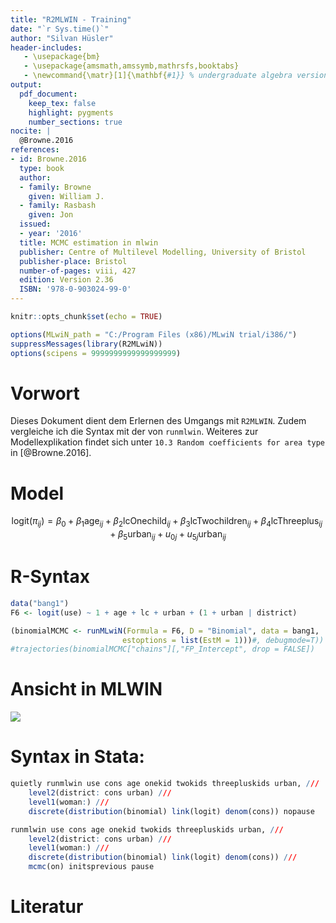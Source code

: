 ```yaml
---
title: "R2MLWIN - Training"
date: "`r Sys.time()`"
author: "Silvan Hüsler"
header-includes:
   - \usepackage{bm}
   - \usepackage{amsmath,amssymb,mathrsfs,booktabs}
   - \newcommand{\matr}[1]{\mathbf{#1}} % undergraduate algebra version
output: 
  pdf_document:
    keep_tex: false
    highlight: pygments
    number_sections: true
nocite: | 
  @Browne.2016
references:
- id: Browne.2016
  type: book
  author:
  - family: Browne
    given: William J.
  - family: Rasbash
    given: Jon
  issued:
  - year: '2016'
  title: MCMC estimation in mlwin
  publisher: Centre of Multilevel Modelling, University of Bristol
  publisher-place: Bristol
  number-of-pages: viii, 427
  edition: Version 2.36
  ISBN: '978-0-903024-99-0'
---
```





```r
knitr::opts_chunk$set(echo = TRUE)
```

```r
options(MLwiN_path = "C:/Program Files (x86)/MLwiN trial/i386/")
suppressMessages(library(R2MLwiN))
options(scipens = 9999999999999999999)
```

# Vorwort
Dieses Dokument dient dem Erlernen des Umgangs mit `R2MLWIN`. Zudem vergleiche ich die Syntax mit der von `runmlwin`. Weiteres zur Modellexplikation findet sich unter `10.3 Random coefficients for area type` in [@Browne.2016].  


# Model 

$$
\text{logit}(\pi_{ij}) 
= \beta_0 
+ \beta_1 \text{age}_{ij} 
+ \beta_2 \text{lcOnechild}_{ij} 
+ \beta_3 \text{lcTwochildren}_{ij} 
+ \beta_4 \text{lcThreeplus}_{ij} 
+ \beta_5 \text{urban}_{ij} 
+ u_{0j} 
+ u_{5j} \text{urban}_{ij}
$$

# R-Syntax

```r
data("bang1")
F6 <- logit(use) ~ 1 + age + lc + urban + (1 + urban | district)
```


```r
(binomialMCMC <- runMLwiN(Formula = F6, D = "Binomial", data = bang1, 
                         estoptions = list(EstM = 1)))#, debugmode=T))
#trajectories(binomialMCMC["chains"][,"FP_Intercept", drop = FALSE])
```



# Ansicht in MLWIN

![](one.png) 



# Syntax in Stata:


```r
quietly runmlwin use cons age onekid twokids threepluskids urban, ///
	level2(district: cons urban) ///
	level1(woman:) ///
	discrete(distribution(binomial) link(logit) denom(cons)) nopause

runmlwin use cons age onekid twokids threepluskids urban, ///
	level2(district: cons urban) ///
	level1(woman:) ///
	discrete(distribution(binomial) link(logit) denom(cons)) ///
	mcmc(on) initsprevious pause
```

# Literatur